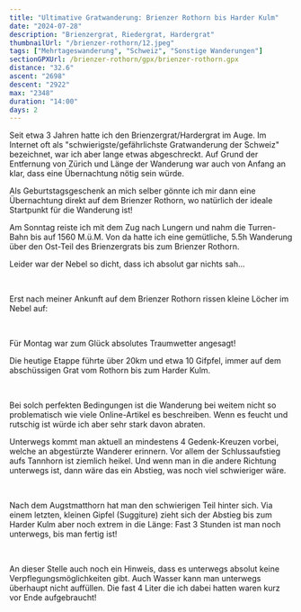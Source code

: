 ```yaml
---
title: "Ultimative Gratwanderung: Brienzer Rothorn bis Harder Kulm"
date: "2024-07-28"
description: "Brienzergrat, Riedergrat, Hardergrat"
thumbnailUrl: "/brienzer-rothorn/12.jpeg"
tags: ["Mehrtageswanderung", "Schweiz", "Sonstige Wanderungen"]
sectionGPXUrl: /brienzer-rothorn/gpx/brienzer-rothorn.gpx
distance: "32.6"
ascent: "2698"
descent: "2922"
max: "2348"
duration: "14:00"
days: 2
---
```


Seit etwa 3 Jahren hatte ich den Brienzergrat/Hardergrat im Auge. Im Internet oft als "schwierigste/gefährlichste Gratwanderung der Schweiz" bezeichnet, war ich aber lange etwas abgeschreckt. Auf Grund der Entfernung von Zürich und Länge der Wanderung war auch von Anfang an klar, dass eine Übernachtung nötig sein würde.

Als Geburtstagsgeschenk an mich selber gönnte ich mir dann eine Übernachtung direkt auf dem Brienzer Rothorn, wo natürlich der ideale Startpunkt für die Wanderung ist!

Am Sonntag reiste ich mit dem Zug nach Lungern und nahm die Turren-Bahn bis auf 1560 M.ü.M. Von da hatte ich eine gemütliche, 5.5h Wanderung über den Ost-Teil des Brienzergrats bis zum Brienzer Rothorn.

Leider war der Nebel so dicht, dass ich absolut gar nichts sah...

<Img imageUrl="/brienzer-rothorn/1.jpeg" description="" />
<Img imageUrl="/brienzer-rothorn/2.jpeg" description="" />
<Img imageUrl="/brienzer-rothorn/3.jpeg" description="" />

Erst nach meiner Ankunft auf dem Brienzer Rothorn rissen kleine Löcher im Nebel auf:

<Img imageUrl="/brienzer-rothorn/4.jpeg" description="" />
<Img imageUrl="/brienzer-rothorn/5.jpeg" description="" />
<Img imageUrl="/brienzer-rothorn/6.jpeg" description="" />

Für Montag war zum Glück absolutes Traumwetter angesagt!

Die heutige Etappe führte über 20km und etwa 10 Gifpfel, immer auf dem abschüssigen Grat vom Rothorn bis zum Harder Kulm.

<Img
	imageUrl="/brienzer-rothorn/7.jpeg"
	description="Sicht vom Startpunkt mit dem Augstmatthorn ganz hinten"
/>
<Img
	imageUrl="/brienzer-rothorn/8.jpeg"
	description="Aufstieg zum ersten Gipfel: dem Briefehörnli"
/>
<Img
	imageUrl="/brienzer-rothorn/9.jpeg"
	description="Blick vom Briefehörnli nach vorne: Tannhorn in der Mitte, Augstmatthorn in der Ferne"
/>
<Img
	imageUrl="/brienzer-rothorn/10.jpeg"
	description="Blick zurück aufs Brienzer Rothorn; Pilatus, Rigi und Mythen links dahinter"
/>
<Img
	imageUrl="/brienzer-rothorn/11.jpeg"
	description="Aufstieg zum Balmi, Tannhorn dahinter"
/>

Bei solch perfekten Bedingungen ist die Wanderung bei weitem nicht so problematisch wie viele Online-Artikel es beschreiben. Wenn es feucht und rutschig ist würde ich aber sehr stark davon abraten.

Unterwegs kommt man aktuell an mindestens 4 Gedenk-Kreuzen vorbei, welche an abgestürzte Wanderer erinnern. Vor allem der Schlussaufstieg aufs Tannhorn ist ziemlich heikel. Und wenn man in die andere Richtung unterwegs ist, dann wäre das ein Abstieg, was noch viel schwieriger wäre.

<Img imageUrl="/brienzer-rothorn/12.jpeg" description="Tannhorn" />
<Img
	imageUrl="/brienzer-rothorn/13.jpeg"
	description="Exponierter Schlussaufstieg aufs Tannhorn"
/>
<Img imageUrl="/brienzer-rothorn/14.jpeg" description="Panorama vom Tannhorn" />
<Img
	imageUrl="/brienzer-rothorn/15.jpeg"
	description="Blick nach vorne, Augstmatthorn in der Ferne"
/>
<Img
	imageUrl="/brienzer-rothorn/16.jpeg"
	description="Blick zurück auf's Tannhorn"
/>
<Img
	imageUrl="/brienzer-rothorn/17.jpeg"
	description="Aufstieg auf's Gummhoren"
/>
<Img
	imageUrl="/brienzer-rothorn/18.jpeg"
	description="Blick zurück, Tannhorn in der Mitte, Brienzer Rothorn hinten rechts"
/>

Nach dem Augstmatthorn hat man den schwierigen Teil hinter sich. Via einem letzten, kleinen Gipfel (Suggiture) zieht sich der Abstieg bis zum Harder Kulm aber noch extrem in die Länge: Fast 3 Stunden ist man noch unterwegs, bis man fertig ist!

<Img
	imageUrl="/brienzer-rothorn/19.jpeg"
	description="Der letzte Gipfel der Wanderung: Suggiture"
/>
<Img
	imageUrl="/brienzer-rothorn/20.jpeg"
	description="Laaaaaanger Abstieg bis zum Harder Kulm"
/>

An dieser Stelle auch noch ein Hinweis, dass es unterwegs absolut keine Verpflegungsmöglichkeiten gibt. Auch Wasser kann man unterwegs überhaupt nicht auffüllen. Die fast 4 Liter die ich dabei hatten waren kurz vor Ende aufgebraucht!

<Img
	imageUrl="/brienzer-rothorn/21.jpeg"
	description="Eiger, Mönch und Jungfrau vom Harder Kulm aus"
/>
